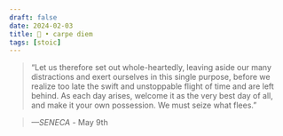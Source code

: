 ```yaml
---
draft: false 
date: 2024-02-03
title: 🗿 • carpe diem
tags: [stoic]
---
```


>  “Let us therefore set out whole-heartedly, leaving aside our many distractions and exert ourselves in this single purpose, before we realize too late the swift and unstoppable flight of time and are left behind. As each day arises, welcome it as the very best day of all, and make it your own possession. We must seize what flees.”

> *—SENECA* - May 9th